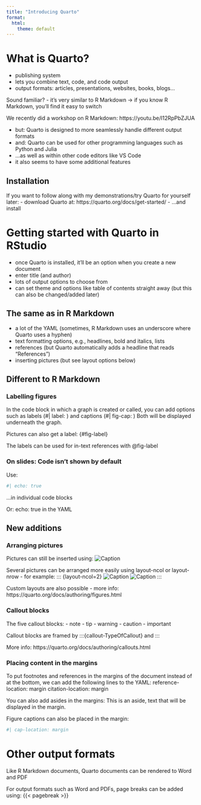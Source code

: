 ```yaml
---
title: "Introducing Quarto"
format:
  html:
    theme: default
---
```


# What is Quarto?
- publishing system
- lets you combine text, code, and code output
- output formats: articles, presentations, websites, books, blogs...

Sound familiar?
- it's very similar to R Markdown
-> if you know R Markdown, you'll find it easy to switch

We recently did a workshop on R Markdown:
https://youtu.be/l12RpPbZJUA

- but: Quarto is designed to more seamlessly handle different output formats
- and: Quarto can be used for other programming languages such as Python and Julia
- ...as well as within other code editors like VS Code
- it also seems to have some additional features

## Installation
If you want to follow along with my demonstrations/try Quarto for yourself later:
- download Quarto at: https://quarto.org/docs/get-started/
- ...and install

# Getting started with Quarto in RStudio
- once Quarto is installed, it'll be an option when you create a new document
- enter title (and author)
- lots of output options to choose from
- can set theme and options like table of contents straight away (but this can also be changed/added later)

## The same as in R Markdown
- a lot of the YAML (sometimes, R Markdown uses an underscore where Quarto uses a hyphen)
- text formatting options, e.g., headlines, bold and italics, lists
- references (but Quarto automatically adds a headline that reads "References")
- inserting pictures (but see layout options below)

## Different to R Markdown

### Labelling figures
In the code block in which a graph is created or called, you can add options such as labels (#| label: ) and captions (#| fig-cap: )
Both will be displayed underneath the graph.

Pictures can also get a label: {#fig-label}

The labels can be used for in-text references with @fig-label

### On slides: Code isn't shown by default
Use:
```r
#| echo: true
```
...in individual code blocks

Or:
echo: true
in the YAML


## New additions

### Arranging pictures
Pictures can still be inserted using:
![Caption](file.png)

Several pictures can be arranged more easily using layout-ncol or layout-nrow - for example:
::: {layout-ncol=2}
![Caption](file1.png)
![Caption](file2.png)
:::

Custom layouts are also possible - more info:
https://quarto.org/docs/authoring/figures.html


### Callout blocks

The five callout blocks:
- note
- tip
- warning
- caution
- important

Callout blocks are framed by :::{callout-TypeOfCallout} and :::

More info: https://quarto.org/docs/authoring/callouts.html


### Placing content in the margins

To put footnotes and references in the margins of the document instead of at the bottom, we can add the following lines to the YAML:
reference-location: margin
citation-location: margin

You can also add asides in the margins:
[This is an aside, text that will be displayed in the margin.]{.aside}

Figure captions can also be placed in the margin:
```r
#| cap-location: margin
```


# Other output formats

Like R Markdown documents, Quarto documents can be rendered to Word and PDF

For output formats such as Word and PDFs, page breaks can be added using:
{{< pagebreak >}}
